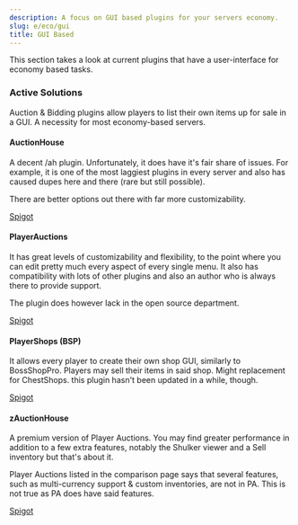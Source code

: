 ```yaml
---
description: A focus on GUI based plugins for your servers economy.
slug: e/eco/gui
title: GUI Based
---
```


This section takes a look at current plugins that have a user-interface for economy based tasks.


### Active Solutions
Auction & Bidding plugins allow players to list their own items up for sale in a GUI. A necessity for most economy-based servers.

#### AuctionHouse
A decent /ah plugin. Unfortunately, it does have it's fair share of issues. For example, it is one of the most laggiest plugins in every server and also has caused dupes here and there (rare but still possible). 

There are better options out there with far more customizability.

<div>
<a class="button button--outline button--primary" href="https://www.spigotmc.org/resources/auctionhouse.61836/">Spigot</a>
</div>


#### PlayerAuctions
It has great levels of customizability and flexibility, to the point where you can edit pretty much every aspect of every single menu. It also has compatibility with lots of other plugins and also an author who is always there to provide support. 

The plugin does however lack in the open source department.

<div>
<a class="button button--outline button--primary" href="https://www.spigotmc.org/resources/83073/">Spigot</a>
</div>

#### PlayerShops (BSP)
It allows every player to create their own shop GUI, similarly to BossShopPro. Players may sell their items in said shop. Might replacement for ChestShops. this plugin hasn't been updated in a while, though.

<div>
<a class="button button--outline button--primary" href="https://www.spigotmc.org/resources/playershops-gui-bsp-allow-players-to-create-public-shops.29568/">Spigot</a>
</div>

#### zAuctionHouse
A premium version of Player Auctions. You may find greater performance in addition to a few extra features, notably the Shulker viewer and a Sell inventory but that's about it.

Player Auctions listed in the comparison page says that several features, such as multi-currency support & custom inventories, are not in PA. This is not true as PA does have said features.

<div>
<a class="button button--outline button--primary" href="https://www.spigotmc.org/resources/1-8-1-19-zauctionhouse-1200-servers-online.63010/">Spigot</a>
</div>